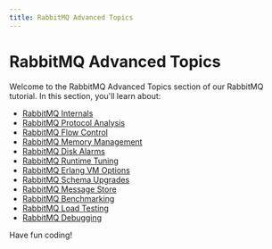 ```yaml
---
title: RabbitMQ Advanced Topics
---
```


# RabbitMQ Advanced Topics

Welcome to the RabbitMQ Advanced Topics section of our RabbitMQ tutorial. In this section, you'll learn about:

- [RabbitMQ Internals](./0-rabbitmq-internals.mdx)
- [RabbitMQ Protocol Analysis](./1-rabbitmq-protocol-analysis.mdx)
- [RabbitMQ Flow Control](./2-rabbitmq-flow-control.mdx)
- [RabbitMQ Memory Management](./3-rabbitmq-memory-management.mdx)
- [RabbitMQ Disk Alarms](./4-rabbitmq-disk-alarms.mdx)
- [RabbitMQ Runtime Tuning](./5-rabbitmq-runtime-tuning.mdx)
- [RabbitMQ Erlang VM Options](./6-rabbitmq-erlang-vm-options.mdx)
- [RabbitMQ Schema Upgrades](./7-rabbitmq-schema-upgrades.mdx)
- [RabbitMQ Message Store](./8-rabbitmq-message-store.mdx)
- [RabbitMQ Benchmarking](./9-rabbitmq-benchmarking.mdx)
- [RabbitMQ Load Testing](./10-rabbitmq-load-testing.mdx)
- [RabbitMQ Debugging](./11-rabbitmq-debugging.mdx)

Have fun coding!